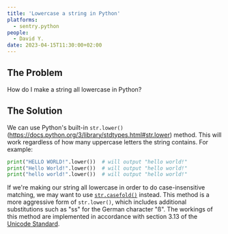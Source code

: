 ```yaml
---
title: 'Lowercase a string in Python'
platforms:
  - sentry.python
people:
  - David Y.
date: 2023-04-15T11:30:00+02:00
---
```


## The Problem

How do I make a string all lowercase in Python?

## The Solution

We can use Python's built-in `str.lower()`(https://docs.python.org/3/library/stdtypes.html#str.lower) method. This will work regardless of how many uppercase letters the string contains. For example:

```python
print("HELLO WORLD!".lower())  # will output "hello world!"
print("Hello World!".lower())  # will output "hello world!"
print("hello world!".lower())  # will output "hello world!"
```

If we're making our string all lowercase in order to do case-insensitive matching, we may want to use [`str.casefold()`](https://docs.python.org/3/library/stdtypes.html#str.casefold) instead. This method is a more aggressive form of `str.lower()`, which includes additional substitutions such as "ss" for the German character "ß". The workings of this method are implemented in accordance with section 3.13 of the [Unicode Standard](https://www.unicode.org/versions/latest/).
